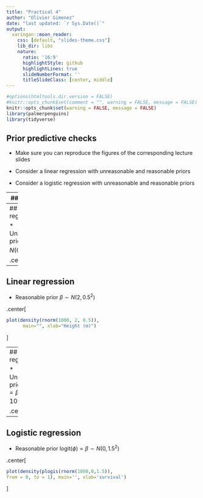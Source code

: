 ```yaml
---
title: "Practical 4"
author: "Olivier Gimenez"
date: "last updated: `r Sys.Date()`"
output:
  xaringan::moon_reader:
    css: [default, "slides-theme.css"]
    lib_dir: libs
    nature:
      ratio: '16:9'
      highlightStyle: github
      highlightLines: true
      slideNumberFormat: ''
      titleSlideClass: [center, middle]
---
```


```r
#options(htmltools.dir.version = FALSE)
#knitr::opts_chunk$set(comment = "", warning = FALSE, message = FALSE)
knitr::opts_chunk$set(warning = FALSE, message = FALSE)
library(palmerpenguins)
library(tidyverse)
```

## Prior predictive checks

* Make sure you can reproduce the figures of the corresponding lecture slides

* Consider a linear regression with unreasonable and reasonable priors

* Consider a logistic regression with unreasonable and reasonable priors

---
## Solutions

---
## Linear regression

* Unreasonable prior $\beta \sim N(0, 1000^2)$

.center[
```r
plot(density(rnorm(1000, 0, 1000)),   
     main="", xlab="Height (m)")
```
]

---
## Linear regression

* Reasonable prior $\beta \sim N(2, 0.5^2)$

.center[
```r
plot(density(rnorm(1000, 2, 0.5)),   
      main="", xlab="Height (m)")
```
]

---
## Logistic regression

* Unreasonable prior $\text{logit}(\phi) = \beta \sim N(0, 10^2)$

.center[
```r
plot(density(plogis(rnorm(1000,0,10)), 
from = 0, to = 1), main='', xlab='survival')
```
]

---
## Logistic regression

* Reasonable prior $\text{logit}(\phi) = \beta \sim N(0, 1.5^2)$

.center[
```r
plot(density(plogis(rnorm(1000,0,1.5)), 
from = 0, to = 1), main='', xlab='survival')
```
]